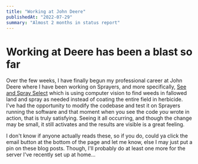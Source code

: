 ```yaml
---
title: "Working at John Deere"
publishedAt: "2022-07-29"
summary: "Almost 2 months in status report"
---
```


# Working at Deere has been a blast so far

Over the few weeks, I have finally begun my professional career at John Deere where I have been working on Sprayers, and more specifically, [See and Spray Select](https://www.deere.com/en/sprayers/see-spray-select/) which is using computer vision to find weeds in fallowed land and spray as needed instead of coating the entire field in herbicide. I've had the opportunity to modify the codebase and test it on Sprayers running the software and that moment when you see the code _you_ wrote in action, that is truly satisfying. Seeing it all occurring, and though the change may be small, it still activates and the results are visible is a great feeling.

I don't know if anyone actually reads these, so if you do, could ya click the email button at the bottom of the page and let me know, else I may just put a pin on these blog posts. Though, I'll probably do at least one more for the server I've recently set up at home...
